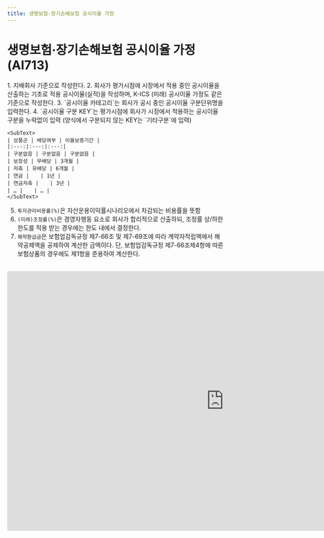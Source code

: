 ```yaml
---
title: 생명보험·장기손해보험 공시이율 가정
---
```

# 생명보험·장기손해보험 공시이율 가정 (AI713)

<Accordion multiple activeIndex={[]}>
<AccordionTab header="[작성 요령]">
1. 지배회사 기준으로 작성한다.
2. 회사가 평가시점에 시장에서 적용 중인 공시이율을 산출하는 기초로 적용 공시이율(실적)을 작성하며, K-ICS (미래) 공시이율 가정도 같은 기준으로 작성한다.
3. `공시이율 카테고리`는 회사가 공시 중인 공시이율 구분단위명을 입력한다.
4. `공시이율 구분 KEY`는 평가시점에 회사가 시장에서 적용하는 공시이율 구분을 누락없이 입력 (양식에서 구분되지 않는 KEY는 `기타구분`에 입력)

    <SubText>
    | 상품군 | 배당여부 | 이율보증기간 |
    |:---:|:---:|:---:|
    | 구분없음 | 구분없음 | 구분없음 |
    | 보장성 | 무배당 | 3개월 |
    | 저축 | 유배당 | 6개월 |
    | 연금 | 　 | 1년 |
    | 연금저축 | 　 | 3년 |
    | … | 　 | … |
    </SubText>


5. `투자관리비용률(%)`은 자산운용이익률시나리오에서 차감되는 비용률을 뜻함
6. `(미래)조정률(%)`은 경영자행동 요소로 회사가 합리적으로 산출하되, 조정률 상/하한 한도를 적용 받는 경우에는 한도 내에서 결정한다.
7. `해약환급금`은 보험업감독규정 제7-66조 및 제7-69조에 따라 계약자적립액에서 해약공제액을 공제하여 계산한 금액이다. 단, 보험업감독규정 제7-66조제4항에 따른 보험상품의 경우에도 제1항을 준용하여 계산한다.
</AccordionTab>
</Accordion>

<br/>

<iframe width="1000" height="600" frameBorder="0" scrolling="no"
src="https://onedrive.live.com/embed?resid=AB5F66CE0CF8D024%2116554&authkey=%21ACzRWZavyE-79hc&em=2
&AllowTyping=True
&wdAllowInteractivity=False&ActiveCell='1-16'!B12&Item='1-16'!A7:X28
&wdHideGridlines=True
&wdDownloadButton=False
&waccluster=PSG3">
</iframe>
